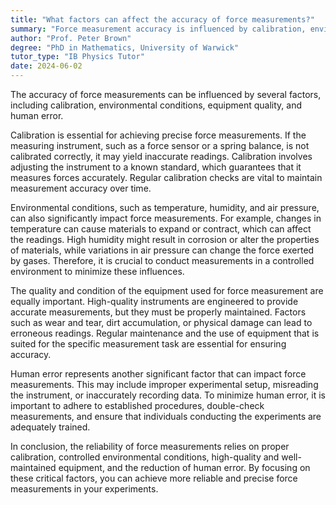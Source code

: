 ```yaml
---
title: "What factors can affect the accuracy of force measurements?"
summary: "Force measurement accuracy is influenced by calibration, environmental factors, equipment quality, and human error, highlighting the importance of these elements in ensuring reliable results."
author: "Prof. Peter Brown"
degree: "PhD in Mathematics, University of Warwick"
tutor_type: "IB Physics Tutor"
date: 2024-06-02
---
```


The accuracy of force measurements can be influenced by several factors, including calibration, environmental conditions, equipment quality, and human error.

Calibration is essential for achieving precise force measurements. If the measuring instrument, such as a force sensor or a spring balance, is not calibrated correctly, it may yield inaccurate readings. Calibration involves adjusting the instrument to a known standard, which guarantees that it measures forces accurately. Regular calibration checks are vital to maintain measurement accuracy over time.

Environmental conditions, such as temperature, humidity, and air pressure, can also significantly impact force measurements. For example, changes in temperature can cause materials to expand or contract, which can affect the readings. High humidity might result in corrosion or alter the properties of materials, while variations in air pressure can change the force exerted by gases. Therefore, it is crucial to conduct measurements in a controlled environment to minimize these influences.

The quality and condition of the equipment used for force measurement are equally important. High-quality instruments are engineered to provide accurate measurements, but they must be properly maintained. Factors such as wear and tear, dirt accumulation, or physical damage can lead to erroneous readings. Regular maintenance and the use of equipment that is suited for the specific measurement task are essential for ensuring accuracy.

Human error represents another significant factor that can impact force measurements. This may include improper experimental setup, misreading the instrument, or inaccurately recording data. To minimize human error, it is important to adhere to established procedures, double-check measurements, and ensure that individuals conducting the experiments are adequately trained.

In conclusion, the reliability of force measurements relies on proper calibration, controlled environmental conditions, high-quality and well-maintained equipment, and the reduction of human error. By focusing on these critical factors, you can achieve more reliable and precise force measurements in your experiments.
    